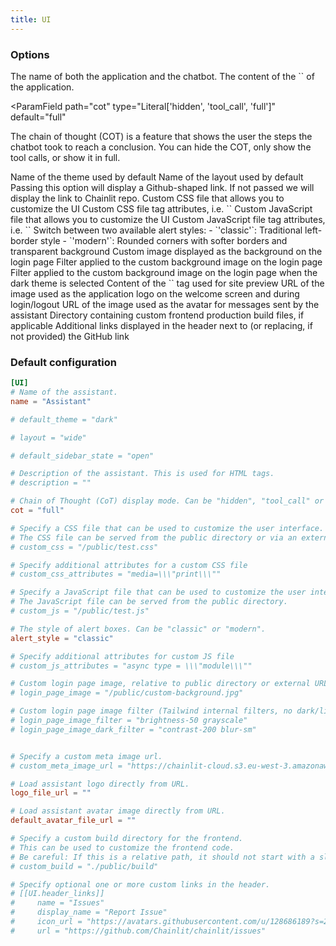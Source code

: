 ```yaml
---
title: UI
---
```


### Options

<ParamField path="name" type="str" default="'Assistant'">
  The name of both the application and the chatbot.
</ParamField>

<ParamField path="description" type="str" optional>
  The content of the `<meta name="description">` of the application.
</ParamField>

<ParamField
  path="cot"
  type="Literal['hidden', 'tool_call', 'full']"
  default="full"
>
  The chain of thought (COT) is a feature that shows the user the steps the
  chatbot took to reach a conclusion. You can hide the COT, only show the tool
  calls, or show it in full.
</ParamField>

<ParamField path="default_theme" type="Literal['light', 'dark']" default="'dark'">
  Name of the theme used by default
</ParamField>

<ParamField path="layout" type="Literal['default', 'wide']" default="'open'">
  Name of the layout used by default
</ParamField>

<ParamField path="github" type="str" optional>
  Passing this option will display a Github-shaped link. If not passed we will
  display the link to Chainlit repo.
</ParamField>

<ParamField path="custom_css" type="str" optional>
  Custom CSS file that allows you to customize the UI
</ParamField>

<ParamField path="custom_css_attributes" type="str" optional>
  Custom CSS file tag attributes, i.e. `<stylesheet src="public/custom.css" ... ></stylesheet>`
</ParamField>

<ParamField path="custom_js" type="str" optional>
  Custom JavaScript file that allows you to customize the UI
</ParamField>

<ParamField path="custom_js_attributes" type="str" default="defer">
  Custom JavaScript file tag attributes, i.e. `<script src="public/custom.js" ... ></script>`
</ParamField>

<ParamField path="alert_style" type="Literal['classic', 'modern']" default="'classic'">
  Switch between two available alert styles:
  - `'classic'`: Traditional left-border style
  - `'modern'`: Rounded corners with softer borders and transparent background
</ParamField>

<ParamField path="login_page_image" type="str" optional>
  Custom image displayed as the background on the login page
</ParamField>

<ParamField path="login_page_image_filter" type="str" optional>
  Filter applied to the custom background image on the login page
</ParamField>

<ParamField path="login_page_image_dark_filter" type="str" optional>
  Filter applied to the custom background image on the login page when the dark theme is selected
</ParamField>

<ParamField path="custom_meta_image_url" type="str" optional>
  Content of the `<meta property="og:image">` tag used for site preview
</ParamField>

<ParamField path="logo_file_url" type="str" optional>
  URL of the image used as the application logo on the welcome screen and during login/logout
</ParamField>

<ParamField path="default_avatar_file_url" type="str" optional>
  URL of the image used as the avatar for messages sent by the assistant
</ParamField>

<ParamField path="custom_build" type="str" optional>
  Directory containing custom frontend production build files, if applicable
</ParamField>

<ParamField path="header_links" type="List[HeaderLink]" optional>
  Additional links displayed in the header next to (or replacing, if not provided) the GitHub link
</ParamField>


### Default configuration

```toml
[UI]
# Name of the assistant.
name = "Assistant"

# default_theme = "dark"

# layout = "wide"

# default_sidebar_state = "open"

# Description of the assistant. This is used for HTML tags.
# description = ""

# Chain of Thought (CoT) display mode. Can be "hidden", "tool_call" or "full".
cot = "full"

# Specify a CSS file that can be used to customize the user interface.
# The CSS file can be served from the public directory or via an external link.
# custom_css = "/public/test.css"

# Specify additional attributes for a custom CSS file
# custom_css_attributes = "media=\\\"print\\\""

# Specify a JavaScript file that can be used to customize the user interface.
# The JavaScript file can be served from the public directory.
# custom_js = "/public/test.js"

# The style of alert boxes. Can be "classic" or "modern".
alert_style = "classic"

# Specify additional attributes for custom JS file
# custom_js_attributes = "async type = \\\"module\\\""

# Custom login page image, relative to public directory or external URL
# login_page_image = "/public/custom-background.jpg"

# Custom login page image filter (Tailwind internal filters, no dark/light variants)
# login_page_image_filter = "brightness-50 grayscale"
# login_page_image_dark_filter = "contrast-200 blur-sm"


# Specify a custom meta image url.
# custom_meta_image_url = "https://chainlit-cloud.s3.eu-west-3.amazonaws.com/logo/chainlit_banner.png"

# Load assistant logo directly from URL.
logo_file_url = ""

# Load assistant avatar image directly from URL.
default_avatar_file_url = ""

# Specify a custom build directory for the frontend.
# This can be used to customize the frontend code.
# Be careful: If this is a relative path, it should not start with a slash.
# custom_build = "./public/build"

# Specify optional one or more custom links in the header.
# [[UI.header_links]]
#     name = "Issues"
#     display_name = "Report Issue"
#     icon_url = "https://avatars.githubusercontent.com/u/128686189?s=200&v=4"
#     url = "https://github.com/Chainlit/chainlit/issues"
```
